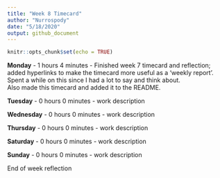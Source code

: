 ```yaml
---
title: "Week 8 Timecard"
author: "Nurrospody"
date: "5/18/2020"
output: github_document
---
```


```r
knitr::opts_chunk$set(echo = TRUE)
```

**Monday** - 1 hours 4 minutes - Finished week 7 timecard and reflection; added hyperlinks to make the timecard more useful as a 'weekly report'.  Spent a while on this since I had a lot to say and think about.  
Also made this timecard and added it to the README.


**Tuesday** - 0 hours 0 minutes - work description

**Wednesday** - 0 hours 0 minutes - work description

**Thursday** - 0 hours 0 minutes - work description

**Saturday** - 0 hours 0 minutes - work description

**Sunday** - 0 hours 0 minutes - work description

End of week reflection